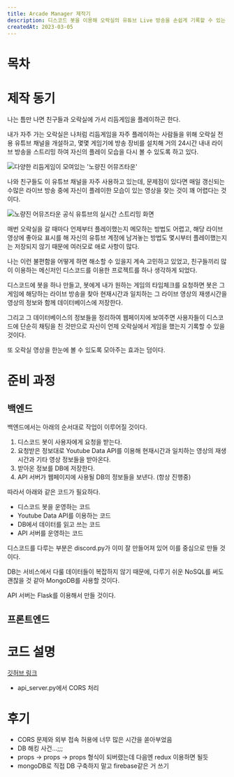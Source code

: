 ```yaml
---
title: Arcade Manager 제작기
description: 디스코드 봇을 이용해 오락실의 유튜브 Live 방송을 손쉽게 기록할 수 있는 프로그램을 제작하였습니다.
createdAt: 2023-03-05
---
```


# 목차

# 제작 동기

나는 틈만 나면 친구들과 오락실에 가서 리듬게임을 플레이하곤 한다.

내가 자주 가는 오락실은 나처럼 리듬게임을 자주 플레이하는 사람들을 위해 오락실 전용 유튜브 채널을 개설하고, 몇몇 게임기에 방송 장비를 설치해 거의 24시간 내내 라이브 방송을 스트리밍 하여 자신의 플레이 모습을 다시 볼 수 있도록 하고 있다.

![다양한 리듬게임이 모여있는 '노량진 어뮤즈타운'](https://fastly.4sqi.net/img/general/1116x400/406903573_TTnIbMTaFuDf9irkZfBkF3Dso0MImU3jD5FwAmOGfew.jpg)

나와 친구들도 이 유튜브 채널을 자주 사용하고 있는데, 문제점이 있다면 매일 갱신되는 수많은 라이브 방송 중에 자신이 플레이한 모습이 있는 영상을 찾는 것이 꽤 어렵다는 것이다.

![노량진 어뮤즈타운 공식 유튜브의 실시간 스트리밍 화면](amusetownlive.png)

매번 오락실을 갈 때마다 언제부터 플레이했는지 메모하는 방법도 어렵고, 해당 라이브 영상에 좋아요 표시를 해 자신의 유튜브 계정에 남겨놓는 방법도 몇시부터 플레이했는지는 저장되지 않기 때문에 여러모로 애로 사항이 많다.

나는 이런 불편함을 어떻게 하면 해소할 수 있을지 계속 고민하고 있었고, 친구들끼리 많이 이용하는 메신저인 디스코드를 이용한 프로젝트를 하나 생각하게 되었다.

디스코드에 봇을 하나 만들고, 봇에게 내가 원하는 게임의 타임체크를 요청하면 봇은 그 게임에 해당하는 라이브 방송을 찾아 현재시간과 일치하는 그 라이브 영상의 재생시간을 영상의 정보와 함께 데이터베이스에 저장한다.

그리고 그 데이터베이스의 정보들을 정리하여 웹페이지에 보여주면 사용자들이 디스코드에 단순히 채팅을 친 것만으로 자신이 언제 오락실에서 게임을 했는지 기록할 수 있을 것이다.

또 오락실 영상을 한눈에 볼 수 있도록 모아주는 효과는 덤이다.

# 준비 과정

## 백엔드

백엔드에서는 아래의 순서대로 작업이 이루어질 것이다.

1. 디스코드 봇이 사용자에게 요청을 받는다.
2. 요청받은 정보대로 Youtube Data API를 이용해 현재시간과 일치하는 영상의 재생시간과 기타 영상 정보들을 받아온다.
3. 받아온 정보를 DB에 저장한다.
4. API 서버가 웹페이지에 사용될 DB의 정보들을 보낸다. (항상 진행중)


따라서 아래와 같은 코드가 필요하다.
- 디스코드 봇을 운영하는 코드
- Youtube Data API를 이용하는 코드
- DB에서 데이터를 읽고 쓰는 코드
- API 서버를 운영하는 코드


디스코드를 다루는 부분은 discord.py가 이미 잘 만들어져 있어 이를 중심으로 만들 것이다.

DB는 서비스에서 다룰 데이터들이 복잡하지 않기 때문에, 다루기 쉬운 NoSQL를 써도 괜찮을 것 같아 MongoDB를 사용할 것이다.

API 서버는 Flask를 이용해서 만들 것이다.

## 프론트엔드

# 코드 설명

[깃허브 링크](https://github.com/Temple2001/arcade-manager)

* api_server.py에서 CORS 처리



# 후기

* CORS 문제와 외부 접속 허용에 너무 많은 시간을 쏟아부었음
* DB 해킹 사건...;;;
* props -> props -> props 형식이 되버렸는데 다음엔 redux 이용하면 될듯
* mongoDB로 직접 DB 구축하지 말고 firebase같은 거 쓰기
